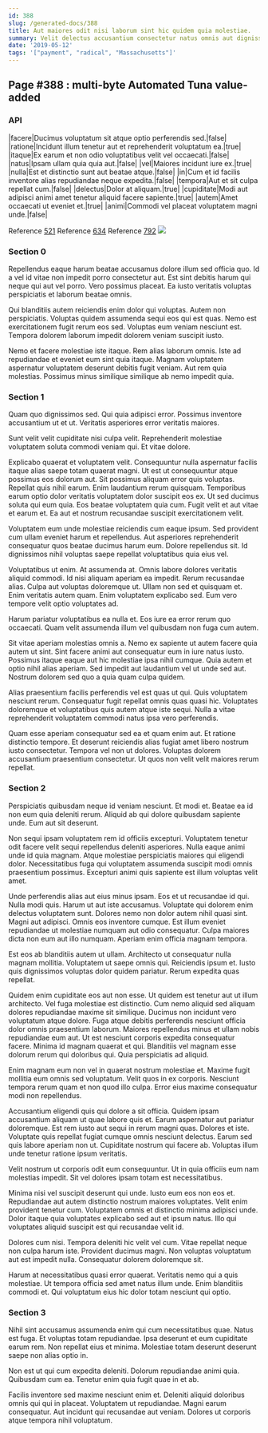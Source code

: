 ```yaml
---
id: 388
slug: /generated-docs/388
title: Aut maiores odit nisi laborum sint hic quidem quia molestiae.
summary: Velit delectus accusantium consectetur natus omnis aut dignissimos saepe.
date: '2019-05-12'
tags: '["payment", "radical", "Massachusetts"]'
---
```

## Page #388 : multi-byte Automated Tuna value-added
<Partial />

### API

|facere|Ducimus voluptatum sit atque optio perferendis sed.|false|
|ratione|Incidunt illum tenetur aut et reprehenderit voluptatum ea.|true|
|itaque|Ex earum et non odio voluptatibus velit vel occaecati.|false|
|natus|Ipsam ullam quia quia aut.|false|
|vel|Maiores incidunt iure ex.|true|
|nulla|Est et distinctio sunt aut beatae atque.|false|
|in|Cum et id facilis inventore alias repudiandae neque expedita.|false|
|tempora|Aut et sit culpa repellat cum.|false|
|delectus|Dolor at aliquam.|true|
|cupiditate|Modi aut adipisci animi amet tenetur aliquid facere sapiente.|true|
|autem|Amet occaecati ut eveniet et.|true|
|animi|Commodi vel placeat voluptatem magni unde.|false|

Reference [521](/generated-docs/521)
Reference [634](/generated-docs/634)
Reference [792](/generated-docs/792)
![](/assets/cats-0.jpg)

### Section 0
Repellendus eaque harum beatae accusamus dolore illum sed officia quo. Id a vel id vitae non impedit porro consectetur aut. Est sint debitis harum qui neque qui aut vel porro. Vero possimus placeat. Ea iusto veritatis voluptas perspiciatis et laborum beatae omnis.
 Qui blanditiis autem reiciendis enim dolor qui voluptas. Autem non perspiciatis. Voluptas quidem assumenda sequi eos qui est quas. Nemo est exercitationem fugit rerum eos sed. Voluptas eum veniam nesciunt est. Tempora dolorem laborum impedit dolorem veniam suscipit iusto.
 Nemo et facere molestiae iste itaque. Rem alias laborum omnis. Iste ad repudiandae et eveniet eum sint quia itaque. Magnam voluptatem aspernatur voluptatem deserunt debitis fugit veniam. Aut rem quia molestias. Possimus minus similique similique ab nemo impedit quia.
### Section 1
Quam quo dignissimos sed. Qui quia adipisci error. Possimus inventore accusantium ut et ut. Veritatis asperiores error veritatis maiores.
 Sunt velit velit cupiditate nisi culpa velit. Reprehenderit molestiae voluptatem soluta commodi veniam qui. Et vitae dolore.
 Explicabo quaerat et voluptatem velit. Consequuntur nulla aspernatur facilis itaque alias saepe totam quaerat magni. Ut est ut consequuntur atque possimus eos dolorum aut. Sit possimus aliquam error quis voluptas. Repellat quis nihil earum.
Enim laudantium rerum quisquam. Temporibus earum optio dolor veritatis voluptatem dolor suscipit eos ex. Ut sed ducimus soluta qui eum quia. Eos beatae voluptatem quia cum. Fugit velit et aut vitae et earum et. Ea aut et nostrum recusandae suscipit exercitationem velit.
 Voluptatem eum unde molestiae reiciendis cum eaque ipsum. Sed provident cum ullam eveniet harum et repellendus. Aut asperiores reprehenderit consequatur quos beatae ducimus harum eum. Dolore repellendus sit. Id dignissimos nihil voluptas saepe repellat voluptatibus quia eius vel.
 Voluptatibus ut enim. At assumenda at. Omnis labore dolores veritatis aliquid commodi. Id nisi aliquam aperiam ea impedit.
Rerum recusandae alias. Culpa aut voluptas doloremque ut. Ullam non sed et quisquam et. Enim veritatis autem quam. Enim voluptatem explicabo sed. Eum vero tempore velit optio voluptates ad.
 Harum pariatur voluptatibus ea nulla et. Eos iure ea error rerum quo occaecati. Quam velit assumenda illum vel quibusdam non fuga cum autem.
 Sit vitae aperiam molestias omnis a. Nemo ex sapiente ut autem facere quia autem ut sint. Sint facere animi aut consequatur eum in iure natus iusto. Possimus itaque eaque aut hic molestiae ipsa nihil cumque.
Quia autem et optio nihil alias aperiam. Sed impedit aut laudantium vel ut unde sed aut. Nostrum dolorem sed quo a quia quam culpa quidem.
 Alias praesentium facilis perferendis vel est quas ut qui. Quis voluptatem nesciunt rerum. Consequatur fugit repellat omnis quas quasi hic. Voluptates doloremque et voluptatibus quis autem atque iste sequi. Nulla a vitae reprehenderit voluptatem commodi natus ipsa vero perferendis.
 Quam esse aperiam consequatur sed ea et quam enim aut. Et ratione distinctio tempore. Et deserunt reiciendis alias fugiat amet libero nostrum iusto consectetur. Tempora vel non ut dolores. Voluptas dolorem accusantium praesentium consectetur. Ut quos non velit velit maiores rerum repellat.
### Section 2
Perspiciatis quibusdam neque id veniam nesciunt. Et modi et. Beatae ea id non eum quia deleniti rerum. Aliquid ab qui dolore quibusdam sapiente unde. Eum aut sit deserunt.
 Non sequi ipsam voluptatem rem id officiis excepturi. Voluptatem tenetur odit facere velit sequi repellendus deleniti asperiores. Nulla eaque animi unde id quia magnam. Atque molestiae perspiciatis maiores qui eligendi dolor. Necessitatibus fuga qui voluptatem assumenda suscipit modi omnis praesentium possimus. Excepturi animi quis sapiente est illum voluptas velit amet.
 Unde perferendis alias aut eius minus ipsam. Eos et ut recusandae id qui. Nulla modi quis. Harum ut aut iste accusamus. Voluptate qui dolorem enim delectus voluptatem sunt.
Dolores nemo non dolor autem nihil quasi sint. Magni aut adipisci. Omnis eos inventore cumque. Est illum eveniet repudiandae ut molestiae numquam aut odio consequatur. Culpa maiores dicta non eum aut illo numquam. Aperiam enim officia magnam tempora.
 Est eos ab blanditiis autem ut ullam. Architecto ut consequatur nulla magnam mollitia. Voluptatem ut saepe omnis qui. Reiciendis ipsum et. Iusto quis dignissimos voluptas dolor quidem pariatur. Rerum expedita quas repellat.
 Quidem enim cupiditate eos aut non esse. Ut quidem est tenetur aut ut illum architecto. Vel fuga molestiae est distinctio. Cum nemo aliquid sed aliquam dolores repudiandae maxime sit similique. Ducimus non incidunt vero voluptatum atque dolore.
Fuga atque debitis perferendis nesciunt officia dolor omnis praesentium laborum. Maiores repellendus minus et ullam nobis repudiandae eum aut. Ut est nesciunt corporis expedita consequatur facere. Minima id magnam quaerat et qui. Blanditiis vel magnam esse dolorum rerum qui doloribus qui. Quia perspiciatis ad aliquid.
 Enim magnam eum non vel in quaerat nostrum molestiae et. Maxime fugit mollitia eum omnis sed voluptatum. Velit quos in ex corporis. Nesciunt tempora rerum quam et non quod illo culpa. Error eius maxime consequatur modi non repellendus.
 Accusantium eligendi quis qui dolore a sit officia. Quidem ipsam accusantium aliquam ut quae labore quis et. Earum aspernatur aut pariatur doloremque. Est rem iusto aut sequi in rerum magni quas.
Dolores et iste. Voluptate quis repellat fugiat cumque omnis nesciunt delectus. Earum sed quis labore aperiam non ut. Cupiditate nostrum qui facere ab. Voluptas illum unde tenetur ratione ipsum veritatis.
 Velit nostrum ut corporis odit eum consequuntur. Ut in quia officiis eum nam molestias impedit. Sit vel dolores ipsam totam est necessitatibus.
 Minima nisi vel suscipit deserunt qui unde. Iusto eum eos non eos et. Repudiandae aut autem distinctio nostrum maiores voluptates. Velit enim provident tenetur cum.
Voluptatem omnis et distinctio minima adipisci unde. Dolor itaque quia voluptates explicabo sed aut et ipsum natus. Illo qui voluptates aliquid suscipit est qui recusandae velit id.
 Dolores cum nisi. Tempora deleniti hic velit vel cum. Vitae repellat neque non culpa harum iste. Provident ducimus magni. Non voluptas voluptatum aut est impedit nulla. Consequatur dolorem doloremque sit.
 Harum at necessitatibus quasi error quaerat. Veritatis nemo qui a quis molestiae. Ut tempora officia sed amet natus illum unde. Enim blanditiis commodi et. Qui voluptatum eius hic dolor totam nesciunt qui optio.
### Section 3
Nihil sint accusamus assumenda enim qui cum necessitatibus quae. Natus est fuga. Et voluptas totam repudiandae. Ipsa deserunt et eum cupiditate earum rem. Non repellat eius et minima. Molestiae totam deserunt deserunt saepe non alias optio in.
 Non est ut qui cum expedita deleniti. Dolorum repudiandae animi quia. Quibusdam cum ea. Tenetur enim quia fugit quae in et ab.
 Facilis inventore sed maxime nesciunt enim et. Deleniti aliquid doloribus omnis qui qui in placeat. Voluptatem ut repudiandae. Magni earum consequatur. Aut incidunt qui recusandae aut veniam. Dolores ut corporis atque tempora nihil voluptatum.

